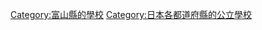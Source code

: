 {{日本行政區劃分類導航|的公立學校|top=日本各都道府縣的公立學校}}

[[Category:富山縣的學校|Category:富山縣的學校]]
[[Category:日本各都道府縣的公立學校|Category:日本各都道府縣的公立學校]]